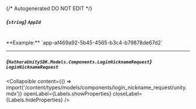 {/* Autogenerated DO NOT EDIT  */}

##### *{`string`}* `AppId`
<br/>
**Example:** `app-af469a92-5b45-4565-b3c4-b79878de67d2`

---
##### *{`HathoraUnitySDK.Models.Components.LoginNicknameRequest`}* `LoginNicknameRequest`

<Collapsible content={() => import('/content/types/models/components/login_nickname_request/unity.mdx')} openLabel={Labels.showProperties} closeLabel={Labels.hideProperties} />



